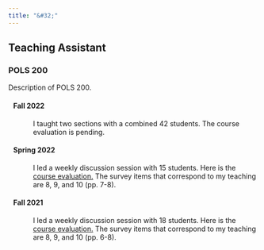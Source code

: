 ```yaml
---
title: "&#32;"
---
```

<section>
  <h1> Teaching Assistant </h1>
    <h3> POLS 200 </h3>
    <p style="font-size:14px;"> Description of POLS 200.
    </p>
    <h4 style="margin-left: 10px;"> Fall 2022 </h4>
    <p style="margin-left: 50px;"> I taught two sections with a combined 42 students. The course evaluation is pending.
    </p>
    <h4 style="margin-left: 10px;"> Spring 2022 </h4>
    <p style="margin-left: 50px;"> I led a weekly discussion session with 15 students. Here is the<a href=Spring_2022_Evaluation.pdf> course evaluation.</a> The survey items that correspond to my teaching are 8, 9, and 10 (pp. 7-8).
    </p>
    <h4 style="margin-left: 10px;"> Fall 2021 </h4>
    <p style="margin-left: 50px;"> I led a weekly discussion session with 18 students. Here is the<a href=Fall_2021_Evaluation.pdf> course evaluation.</a> The survey items that correspond to my teaching are 8, 9, and 10 (pp. 6-8).
    </p>
</section>